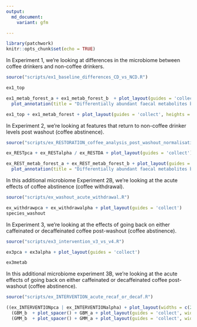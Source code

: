 ```yaml
---
output:
  md_document:
    variant: gfm

---
```

<p align="justify">    

<!-- README.md is generated from README.Rmd. Please edit that file -->

```r
library(patchwork)
knitr::opts_chunk$set(echo = TRUE)
```

In Experiment 1, we're looking at differences in the microbiome between coffee drinkers and non-coffee drinkers. 
```r
source("scripts/ex1_baseline_differences_CD_vs_NCD.R")
```

```r
ex1_top
```
```r
ex1_metab_forest_a + ex1_metab_forest_b  + plot_layout(guides = 'collect') + 
  plot_annotation(title = "Differentially abundant faecal metabolites between non-coffee drinkers (L) and coffee drinkers (R)") 
```

```r
ex1_top + ex1_metab_forest + plot_layout(guides = 'collect', heights = c(1, 1, 2))
```


In Experiment 2, we're looking at features that return to non-coffee drinker levels post washout (coffee abstinence). 
```r
source("scripts/ex_RESTORATION_coffee_analysis_post_washout_normalisation.R")
```

```r
ex_RESTpca + ex_RESTalpha / ex_RESTDA + plot_layout(guides = 'collect')
```

```r
ex_REST_metab_forest_a + ex_REST_metab_forest_b + plot_layout(guides = 'collect') + 
  plot_annotation(title = "Differentially abundant faecal metabolites between non-coffee drinkers and coffee drinkers post-washout (L) vs baseline coffee drinker levels (R)")

```

In this additional microbiome Experiment 2B, we're looking at the acute effects of coffee abstinence (coffee withdrawal). 
```r
source("scripts/ex_washout_acute_withdrawal.R")
```


```r
ex_withdrawpca + ex_withdrawalpha + plot_layout(guides = 'collect')
species_washout

```




In Experiment 3, we're looking at the effects of going back on either caffeinated or decaffeinated coffee post-washout (coffee abstinence). 
```r
source("scripts/ex3_intervention_v3_vs_v4.R")
```


```r
ex3pca + ex3alpha + plot_layout(guides = 'collect')

ex3metab
```



In this additional microbiome experiment 3B, we're looking at the acute effects of going back on either caffeinated or decaffeinated coffee post-washout (coffee abstinence). 
```r
source("scripts/ex_INTERVENTION_acute_recaf_or_decaf.R")
```


```r
((ex_INTERVENTIONpca | ex_INTERVENTIONalpha) + plot_layout(widths = c(2,1), guides = 'collect')) / 
  (GBM_b  + plot_spacer() + GBM_a + plot_layout(guides = 'collect', widths = c(5,1,5))) /
  (GMM_b  + plot_spacer() + GMM_a + plot_layout(guides = 'collect', widths = c(5,1,5))) +  plot_layout(heights = c(3,4,1))

```